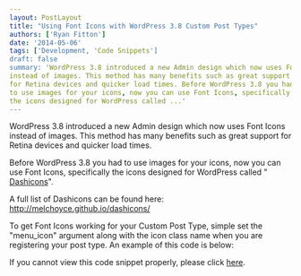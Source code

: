 ```yaml
---
layout: PostLayout
title: "Using Font Icons with WordPress 3.8 Custom Post Types" 
authors: ['Ryan Fitton']
date: '2014-05-06'
tags: ['Development, 'Code Snippets']
draft: false
summary: 'WordPress 3.8 introduced a new Admin design which now uses Font Icons
instead of images. This method has many benefits such as great support
for Retina devices and quicker load times. Before WordPress 3.8 you had
to use images for your icons, now you can use Font Icons, specifically
the icons designed for WordPress called ...'
---
```


WordPress 3.8 introduced a new Admin design which now uses Font Icons
instead of images. This method has many benefits such as great support
for Retina devices and quicker load times.

Before WordPress 3.8 you had to use images for your icons, now you can
use Font Icons, specifically the icons designed for WordPress called "
[Dashicons](http://melchoyce.github.io/dashicons/)".

A full list of Dashicons can be found here: 
<http://melchoyce.github.io/dashicons/>

To get Font Icons working for your Custom Post Type, simple set the
"menu_icon" argument along with the icon class name when you are
registering your post type. An example of this code is below:

If you cannot view this code snippet properly, please click 
[here](https://gist.github.com/ryanfitton/10544553).
